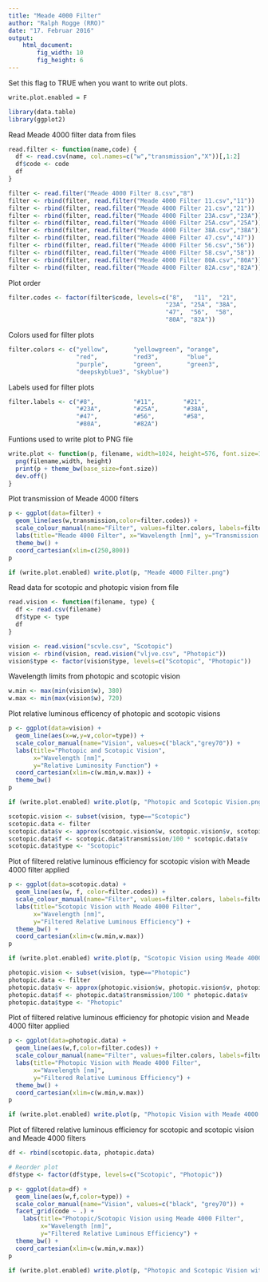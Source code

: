 ```yaml
---
title: "Meade 4000 Filter"
author: "Ralph Rogge (RRO)"
date: "17. Februar 2016"
output:
    html_document:
        fig_width: 10
        fig_height: 6
---
```


Set this flag to TRUE when you want to write out plots.
```r
write.plot.enabled = F
```

```r
library(data.table)
library(ggplot2)
```

Read Meade 4000 filter data from files
```r
read.filter <- function(name,code) {
  df <- read.csv(name, col.names=c("w","transmission","X"))[,1:2]
  df$code <- code
  df
}

filter <- read.filter("Meade 4000 Filter 8.csv","8")
filter <- rbind(filter, read.filter("Meade 4000 Filter 11.csv","11"))
filter <- rbind(filter, read.filter("Meade 4000 Filter 21.csv","21"))
filter <- rbind(filter, read.filter("Meade 4000 Filter 23A.csv","23A"))
filter <- rbind(filter, read.filter("Meade 4000 Filter 25A.csv","25A"))
filter <- rbind(filter, read.filter("Meade 4000 Filter 38A.csv","38A"))
filter <- rbind(filter, read.filter("Meade 4000 Filter 47.csv","47"))
filter <- rbind(filter, read.filter("Meade 4000 Filter 56.csv","56"))
filter <- rbind(filter, read.filter("Meade 4000 Filter 58.csv","58"))
filter <- rbind(filter, read.filter("Meade 4000 Filter 80A.csv","80A"))
filter <- rbind(filter, read.filter("Meade 4000 Filter 82A.csv","82A"))
```

Plot order
```r
filter.codes <- factor(filter$code, levels=c("8",   "11",  "21",
                                            "23A", "25A", "38A",
                                            "47",  "56",  "58",
                                            "80A", "82A"))
```

Colors used for filter plots
```r
filter.colors <- c("yellow",       "yellowgreen", "orange",
                   "red",          "red3",        "blue",
                   "purple",       "green",       "green3",
                   "deepskyblue3", "skyblue")

```

Labels used for filter plots
```r
filter.labels <- c("#8",           "#11",        "#21",
                   "#23A",         "#25A",       "#38A",
                   "#47",          "#56",        "#58",
                   "#80A",         "#82A")

```

Funtions used to write plot to PNG file
```r
write.plot <- function(p, filename, width=1024, height=576, font.size=16) {
  png(filename,width, height)
  print(p + theme_bw(base_size=font.size))
  dev.off()
}
```

Plot transmission of Meade 4000 filters
```r

p <- ggplot(data=filter) +
  geom_line(aes(w,transmission,color=filter.codes)) +
  scale_colour_manual(name="Filter", values=filter.colors, labels=filter.labels) +
  labs(title="Meade 4000 Filter", x="Wavelength [nm]", y="Transmission [%]") +
  theme_bw() +
  coord_cartesian(xlim=c(250,800))
p

if (write.plot.enabled) write.plot(p, "Meade 4000 Filter.png")
```

Read data for scotopic and photopic vision from file
```r
read.vision <- function(filename, type) {
  df <- read.csv(filename)
  df$type <- type
  df
}

vision <- read.vision("scvle.csv", "Scotopic")
vision <- rbind(vision, read.vision("vljve.csv", "Photopic"))
vision$type <- factor(vision$type, levels=c("Scotopic", "Photopic"))
```

Wavelength limits from photopic and scotopic vision
```r
w.min <- max(min(vision$w), 380)
w.max <- min(max(vision$w), 720)
```

Plot relative luminous efficency of photopic and scotopic visions
```r
p <- ggplot(data=vision) +
  geom_line(aes(x=w,y=v,color=type)) +
  scale_color_manual(name="Vision", values=c("black","grey70")) +
  labs(title="Photopic and Scotopic Vision",
       x="Wavelength [nm]",
       y="Relative Luminosity Function") +
  coord_cartesian(xlim=c(w.min,w.max)) +
  theme_bw()
p

if (write.plot.enabled) write.plot(p, "Photopic and Scotopic Vision.png")
```

```r
scotopic.vision <- subset(vision, type=="Scotopic")
scotopic.data <- filter
scotopic.data$v <- approx(scotopic.vision$w, scotopic.vision$v, scotopic.data$w, yleft=0, yright=0)$y
scotopic.data$f <- scotopic.data$transmission/100 * scotopic.data$v
scotopic.data$type <- "Scotopic"
```

Plot of filtered relative luminous efficiency for scotopic vision with Meade 4000 filter applied
```r
p <- ggplot(data=scotopic.data) +
  geom_line(aes(w, f, color=filter.codes)) +
  scale_colour_manual(name="Filter", values=filter.colors, labels=filter.labels) +
  labs(title="Scotopic Vision with Meade 4000 Filter",
       x="Wavelength [nm]",
       y="Filtered Relative Luminous Efficiency") +
  theme_bw() +
  coord_cartesian(xlim=c(w.min,w.max))
p

if (write.plot.enabled) write.plot(p, "Scotopic Vision using Meade 4000 Filter.png")
```

```r
photopic.vision <- subset(vision, type=="Photopic")
photopic.data <- filter
photopic.data$v <- approx(photopic.vision$w, photopic.vision$v, photopic.data$w, yleft=0, yright=0)$y
photopic.data$f <- photopic.data$transmission/100 * photopic.data$v
photopic.data$type <- "Photopic"
```

Plot of filtered relative luminous efficiency for photopic vision and Meade 4000 filter applied
```r
p <- ggplot(data=photopic.data) +
  geom_line(aes(w,f,color=filter.codes)) +
  scale_colour_manual(name="Filter", values=filter.colors, labels=filter.labels) +
  labs(title="Photopic Vision with Meade 4000 Filter",
       x="Wavelength [nm]",
       y="Filtered Relative Luminous Efficiency") +
  theme_bw() +
  coord_cartesian(xlim=c(w.min,w.max))
p

if (write.plot.enabled) write.plot(p, "Photopic Vision with Meade 4000 Filter.png")
```

Plot of filtered relative luminous efficiency for scotopic and scotopic vision and Meade 4000 filters
```r
df <- rbind(scotopic.data, photopic.data)

# Reorder plot
df$type <- factor(df$type, levels=c("Scotopic", "Photopic"))

p <- ggplot(data=df) +
  geom_line(aes(w,f,color=type)) +
  scale_color_manual(name="Vision", values=c("black", "grey70")) +
  facet_grid(code ~ .) +
    labs(title="Photopic/Scotopic Vision using Meade 4000 Filter",
         x="Wavelength [nm]",
         y="Filtered Relative Luminous Efficiency") +
  theme_bw() +
  coord_cartesian(xlim=c(w.min,w.max))
p

if (write.plot.enabled) write.plot(p, "Photopic and Scotopic Vision with Meade 4000 Filter.png")
```
